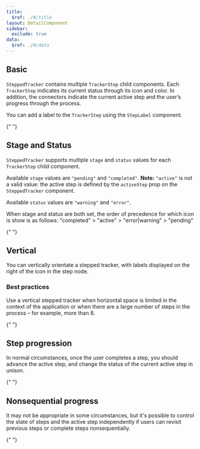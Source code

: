 ```yaml
---
title:
  $ref: ./#/title
layout: DetailComponent
sidebar:
  exclude: true
data:
  $ref: ./#/data
---
```


## Basic

`SteppedTracker` contains multiple `TrackerStep` child components. Each `TrackerStep` indicates its current status through its icon and color. In addition, the connectors indicate the current active step and the user’s progress through the process.

You can add a label to the `TrackerStep` using the `StepLabel` component.

{" "}

<LivePreview componentName="stepped-tracker" exampleName="Basic" />

## Stage and Status

`SteppedTracker` supports multiple `stage` and `status` values for each `TrackerStep` child component.

Available `stage` values are `"pending"` and `"completed"`. **Note:** `"active"` is not a valid value: the active step is defined by the `activeStep` prop on the `SteppedTracker` component.

Available `status` values are `"warning"` and `"error"`.

When stage and status are both set, the order of precedence for which icon is show is as follows: "completed" > "active" > "error|warning" > "pending"

{" "}

<LivePreview componentName="stepped-tracker" exampleName="StageAndStatus" />

## Vertical

You can vertically orientate a stepped tracker, with labels displayed on the right of the icon in the step node.

### Best practices

Use a vertical stepped tracker when horizontal space is limited in the context of the application or when there are a large number of steps in the process – for example, more than 8.

{" "}

<LivePreview componentName="stepped-tracker" exampleName="Vertical" />

## Step progression

In normal circumstances, once the user completes a step, you should advance the active step, and change the status of the current active step in unison.

{" "}

<LivePreview componentName="stepped-tracker" exampleName="StepProgression" />

## Nonsequential progress

It may not be appropriate in some circumstances, but it's possible to control the state of steps and the active step independently if users can revisit previous steps or complete steps nonsequentially.

{" "}

<LivePreview
  componentName="stepped-tracker"
  exampleName="NonSequentialProgress"
/>
